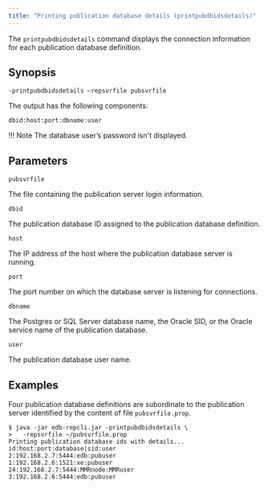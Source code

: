 ```yaml
---
title: "Printing publication database details (printpubdbidsdetails)"
---
```


<div id="printing_pub_db_details" class="registered_link"></div>

The `printpubdbidsdetails` command displays the connection information for each publication database definition.

## Synopsis

`-printpubdbidsdetails –repsvrfile pubsvrfile`

The output has the following components:

`dbid:host:port:dbname:user`

!!! Note
    The database user’s password isn't displayed.

## Parameters

`pubsvrfile`

The file containing the publication server login information.

`dbid`

The publication database ID assigned to the publication database definition.

`host`

The IP address of the host where the publication database server is running.

`port`

The port number on which the database server is listening for connections.

`dbname`

The Postgres or SQL Server database name, the Oracle SID, or the Oracle service name of the publication database.

`user`

The publication database user name.

## Examples

Four publication database definitions are subordinate to the publication server identified by the content of file `pubsvrfile.prop`.

```shell
$ java -jar edb-repcli.jar -printpubdbidsdetails \
>   -repsvrfile ~/pubsvrfile.prop
Printing publication database ids with details...
id:host:port:database|sid:user
2:192.168.2.7:5444:edb:pubuser
1:192.168.2.6:1521:xe:pubuser
24:192.168.2.7:5444:MMRnode:MMRuser
3:192.168.2.6:5444:edb:pubuser
```

